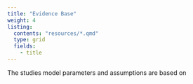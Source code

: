 ```yaml
---
title: "Evidence Base"
weight: 4
listing:
  contents: "resources/*.qmd"
  type: grid
  fields: 
    - title
---
```


The studies model parameters and assumptions are based on